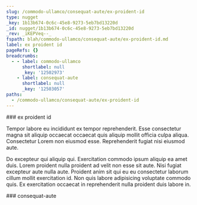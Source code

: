 ```yaml
---
slug: /commodo-ullamco/consequat-aute/ex-proident-id
type: nugget
_key: 1b13b674-0c6c-45e8-9273-5eb7bd13220d
_id: nugget/1b13b674-0c6c-45e8-9273-5eb7bd13220d
_rev: _iKEPVeq--_
fspath: blah/commodo-ullamco/consequat-aute/ex-proident-id.md
label: ex proident id
pageRefs: {}
breadcrumbs:
  - - label: commodo-ullamco
      shortlabel: null
      _key: '12502973'
    - label: consequat-aute
      shortlabel: null
      _key: '12503057'
paths:
  - /commodo-ullamco/consequat-aute/ex-proident-id
---
```


<NuggetArea>
<Nugget slug="/commodo-ullamco/consequat-aute/ex-proident-id" type="nugget" _key="1b13b674-0c6c-45e8-9273-5eb7bd13220d" _id="nugget/1b13b674-0c6c-45e8-9273-5eb7bd13220d" _rev="_iKEPVeq--_" fspath="blah/commodo-ullamco/consequat-aute/ex-proident-id.md" label="ex proident id" paths="/commodo-ullamco/consequat-aute/ex-proident-id">
<NuggetBody>
### ex proident id

Tempor labore eu incididunt ex tempor reprehenderit. Esse consectetur magna sit aliquip occaecat occaecat quis aliquip mollit officia culpa aliqua. Consectetur Lorem non eiusmod esse. Reprehenderit fugiat nisi eiusmod aute.

Do excepteur qui aliquip qui. Exercitation commodo ipsum aliquip ea amet duis. Lorem proident nulla proident ad velit non esse sit aute. Nisi fugiat excepteur aute nulla aute. Proident anim sit qui eu eu consectetur laborum cillum mollit exercitation id. Non quis labore adipisicing voluptate commodo quis. Ex exercitation occaecat in reprehenderit nulla proident duis labore in.

</NuggetBody>
<Breadcrumbs>
<Crumbs>
<Crumb _key="12502973" label="commodo-ullamco" /><Crumb _key="12503057" label="consequat-aute" />
</Crumbs>
</Breadcrumbs>
</Nugget>

<NuggetsInbound>
</NuggetsInbound>
<NuggetsOutbound>
</NuggetsOutbound>
</NuggetArea>
<PassagesInbound>
<Passage direction="inbound" type="passage" _key="12503057" _id="passage/12503057" _rev="_iKEPVea---" label="consequat-aute" passage="consequat-aute" fspath="blah/commodo-ullamco/consequat-aute" paths="/commodo-ullamco/consequat-aute" slug="/commodo-ullamco/consequat-aute">
<NuggetBody>
### consequat-aute

</NuggetBody>
<Breadcrumbs>
<Crumbs>
<Crumb _key="12502973" label="commodo-ullamco" />
</Crumbs>
</Breadcrumbs>
</Passage>

</PassagesInbound>
<PassagesOutbound>
</PassagesOutbound>